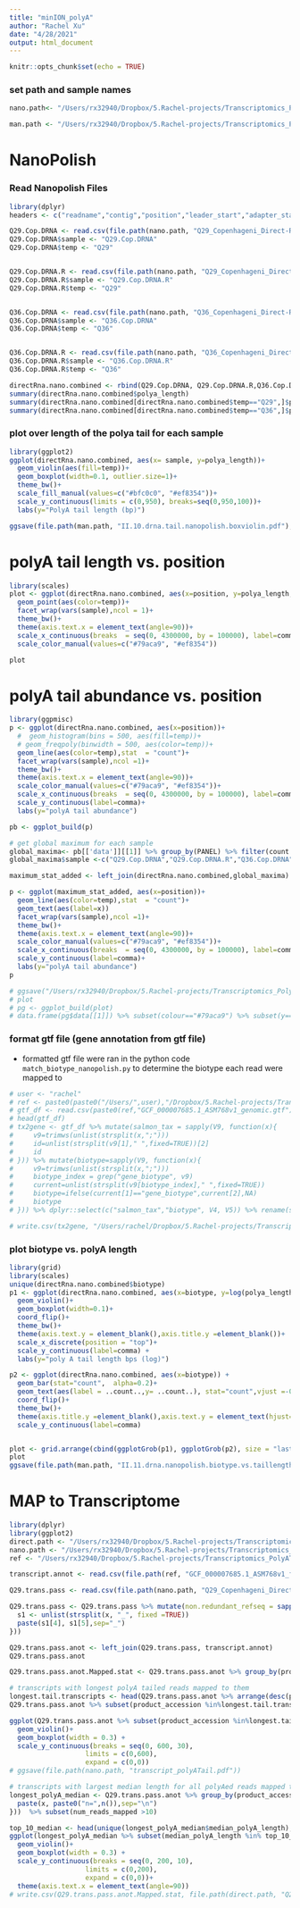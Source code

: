 ```yaml
---
title: "minION_polyA"
author: "Rachel Xu"
date: "4/28/2021"
output: html_document
---
```


```r
knitr::opts_chunk$set(echo = TRUE)
```

### set path and sample names
```r

nano.path<- "/Users/rx32940/Dropbox/5.Rachel-projects/Transcriptomics_PolyATail/polyAtail/nanopolish_output"

man.path <- "/Users/rx32940/Dropbox/5.Rachel-projects/Transcriptomics_PolyATail/manuscript/characterize"

```

# NanoPolish

### Read Nanopolish Files 
```r
library(dplyr)
headers <- c("readname","contig","position","leader_start","adapter_start","polya_start","transcript_start","read_rate","polya_length","qc_tag","biotype")

Q29.Cop.DRNA <- read.csv(file.path(nano.path, "Q29_Copenhageni_Direct-RNA_FAST5_Pass.nanopolish.polyA.pass_only.biotypeAnnotated.tsv"),sep = "\t", col.names =headers)
Q29.Cop.DRNA$sample <- "Q29.Cop.DRNA"
Q29.Cop.DRNA$temp <- "Q29"


Q29.Cop.DRNA.R <- read.csv(file.path(nano.path, "Q29_Copenhageni_Direct-RNA_Repeat_FAST5_Pass.nanopolish.polyA.pass_only.biotypeAnnotated.tsv"),sep = "\t", col.names =headers)
Q29.Cop.DRNA.R$sample <- "Q29.Cop.DRNA.R"
Q29.Cop.DRNA.R$temp <- "Q29"


Q36.Cop.DRNA <- read.csv(file.path(nano.path, "Q36_Copenhageni_Direct-RNA_FAST5_Pass.nanopolish.polyA.pass_only.biotypeAnnotated.tsv"),sep = "\t", col.names =headers)
Q36.Cop.DRNA$sample <- "Q36.Cop.DRNA"
Q36.Cop.DRNA$temp <- "Q36"


Q36.Cop.DRNA.R <- read.csv(file.path(nano.path, "Q36_Copenhageni_Direct-RNA_Repeat_FAST5_Pass.nanopolish.polyA.pass_only.biotypeAnnotated.tsv"),sep = "\t", col.names =headers)
Q36.Cop.DRNA.R$sample <- "Q36.Cop.DRNA.R"
Q36.Cop.DRNA.R$temp <- "Q36"

directRna.nano.combined <- rbind(Q29.Cop.DRNA, Q29.Cop.DRNA.R,Q36.Cop.DRNA,Q36.Cop.DRNA.R)
summary(directRna.nano.combined$polya_length)
summary(directRna.nano.combined[directRna.nano.combined$temp=="Q29",]$polya_length)
summary(directRna.nano.combined[directRna.nano.combined$temp=="Q36",]$polya_length)
```


### plot over length of the polya tail for each sample
```r
library(ggplot2)
ggplot(directRna.nano.combined, aes(x= sample, y=polya_length))+
  geom_violin(aes(fill=temp))+
  geom_boxplot(width=0.1, outlier.size=1)+
  theme_bw()+
  scale_fill_manual(values=c("#bfc0c0", "#ef8354"))+
  scale_y_continuous(limits = c(0,950), breaks=seq(0,950,100))+
  labs(y="PolyA tail length (bp)")

ggsave(file.path(man.path, "II.10.drna.tail.nanopolish.boxviolin.pdf"), height = 7)
```

# polyA tail length vs. position
```r
library(scales)
plot <- ggplot(directRna.nano.combined, aes(x=position, y=polya_length, group=temp))+
  geom_point(aes(color=temp))+
  facet_wrap(vars(sample),ncol = 1)+
  theme_bw()+
  theme(axis.text.x = element_text(angle=90))+
  scale_x_continuous(breaks  = seq(0, 4300000, by = 100000), label=comma)+
  scale_color_manual(values=c("#79aca9", "#ef8354"))

plot
```

# polyA tail abundance vs. position
```r
library(ggpmisc)
p <- ggplot(directRna.nano.combined, aes(x=position))+
  #  geom_histogram(bins = 500, aes(fill=temp))+
  # geom_freqpoly(binwidth = 500, aes(color=temp))+
  geom_line(aes(color=temp),stat  = "count")+
  facet_wrap(vars(sample),ncol =1)+
  theme_bw()+
  theme(axis.text.x = element_text(angle=90))+
  scale_color_manual(values=c("#79aca9", "#ef8354"))+
  scale_x_continuous(breaks  = seq(0, 4300000, by = 100000), label=comma)+
  scale_y_continuous(label=comma)+
  labs(y="polyA tail abundance")

pb <- ggplot_build(p)

# get global maximum for each sample
global_maxima<- pb[['data']][[1]] %>% group_by(PANEL) %>% filter(count == max(count)) 
global_maxima$sample <-c("Q29.Cop.DRNA","Q29.Cop.DRNA.R","Q36.Cop.DRNA","Q36.Cop.DRNA.R")

maximum_stat_added <- left_join(directRna.nano.combined,global_maxima)

p <- ggplot(maximum_stat_added, aes(x=position))+
  geom_line(aes(color=temp),stat  = "count")+
  geom_text(aes(label=x))
  facet_wrap(vars(sample),ncol =1)+
  theme_bw()+
  theme(axis.text.x = element_text(angle=90))+
  scale_color_manual(values=c("#79aca9", "#ef8354"))+
  scale_x_continuous(breaks  = seq(0, 4300000, by = 100000), label=comma)+
  scale_y_continuous(label=comma)+
  labs(y="polyA tail abundance")
p

# ggsave("/Users/rx32940/Dropbox/5.Rachel-projects/Transcriptomics_PolyATail/manuscript/figures/dRNA.polyATail_Abundance_vs_position.pdf")
# plot
# pg <- ggplot_build(plot)
# data.frame(pg$data[[1]]) %>% subset(colour=="#79aca9") %>% subset(y==max(y))

```
### format gtf file (gene annotation from gtf file)
- formatted gtf file were ran in the python code ```match_biotype_nanopolish.py``` to determine the biotype each read were mapped to
```r
# user <- "rachel"
# ref <- paste0(paste0("/Users/",user),"/Dropbox/5.Rachel-projects/Transcriptomics_PolyATail/quant_results/reference/")
# gtf_df <- read.csv(paste0(ref,"GCF_000007685.1_ASM768v1_genomic.gtf"),skip=5,sep=c("\t"),header = FALSE) %>% subset(V3 == "gene")
# head(gtf_df)
# tx2gene <- gtf_df %>% mutate(salmon_tax = sapply(V9, function(x){
#     v9=trimws(unlist(strsplit(x,";")))
#     id=unlist(strsplit(v9[1]," ",fixed=TRUE))[2]
#     id
# })) %>% mutate(biotype=sapply(V9, function(x){
#     v9=trimws(unlist(strsplit(x,";")))
#     biotype_index = grep("gene_biotype", v9)
#     current=unlist(strsplit(v9[biotype_index]," ",fixed=TRUE))
#     biotype=ifelse(current[1]=="gene_biotype",current[2],NA)
#     biotype
# })) %>% dplyr::select(c("salmon_tax","biotype", V4, V5)) %>% rename(start=V4, end=V5)

# write.csv(tx2gene, "/Users/rachel/Dropbox/5.Rachel-projects/Transcriptomics_PolyATail/polyAtail/biotype_position.csv", quote = FALSE, row.names = FALSE)
```

### plot biotype vs. polyA length
```r
library(grid)
library(scales)
unique(directRna.nano.combined$biotype)
p1 <- ggplot(directRna.nano.combined, aes(x=biotype, y=log(polya_length)))+
  geom_violin()+
  geom_boxplot(width=0.1)+
  coord_flip()+
  theme_bw()+
  theme(axis.text.y = element_blank(),axis.title.y =element_blank())+
  scale_x_discrete(position = "top")+
  scale_y_continuous(label=comma) +
  labs(y="poly A tail length bps (log)")

p2 <- ggplot(directRna.nano.combined, aes(x=biotype)) +
  geom_bar(stat="count",  alpha=0.2)+
  geom_text(aes(label = ..count..,y= ..count..), stat="count",vjust =-0.5,size=3)+
  coord_flip()+
  theme_bw()+
  theme(axis.title.y =element_blank(),axis.text.y = element_text(hjust=0.5),legend.position = "none")+
  scale_y_continuous(label=comma)


plot <- grid.arrange(cbind(ggplotGrob(p1), ggplotGrob(p2), size = "last"))
plot
ggsave(file.path(man.path, "II.11.drna.nanopolish.biotype.vs.taillength.pdf"),plot, height = 7)
```

# MAP to Transcriptome 
```r
library(dplyr)
library(ggplot2)
direct.path <- "/Users/rx32940/Dropbox/5.Rachel-projects/Transcriptomics_PolyATail/directRNA_trans_09012021"
nano.path <- "/Users/rx32940/Dropbox/5.Rachel-projects/Transcriptomics_PolyATail/directRNA_trans_09012021/nanopolish"
ref <- "/Users/rx32940/Dropbox/5.Rachel-projects/Transcriptomics_PolyATail/directRNA_trans_09012021/reference"

transcript.annot <- read.csv(file.path(ref, "GCF_000007685.1_ASM768v1_feature_table.txt"), sep="\t") %>% subset(X..feature == "CDS") %>% select(-c("X..feature", "class", "assembly", "assembly_unit", "seq_type", "related_accession", "GeneID", "locus_tag","attributes"))
```


```r

Q29.trans.pass <- read.csv(file.path(nano.path, "Q29_Copenhageni_Direct-RNA_FAST5_Pass.nanopolish.trans.polyA.tsv"), sep="\t") %>% subset(qc_tag == "PASS")

Q29.trans.pass <- Q29.trans.pass %>% mutate(non.redundant_refseq = sapply(contig, function(x){
  s1 <- unlist(strsplit(x, "_", fixed =TRUE))
  paste(s1[4], s1[5],sep="_")
}))

Q29.trans.pass.anot <- left_join(Q29.trans.pass, transcript.annot)
Q29.trans.pass.anot

Q29.trans.pass.anot.Mapped.stat <- Q29.trans.pass.anot %>% group_by(product_accession, name, symbol, chromosome) %>% summarise(Num.Reads.Mapped = n()) %>% arrange(desc(Num.Reads.Mapped))

# transcripts with longest polyA tailed reads mapped to them
longest.tail.transcripts <- head(Q29.trans.pass.anot %>% arrange(desc(polya_length) ) %>% select(product_accession),10)[,1]
Q29.trans.pass.anot %>% subset(product_accession %in%longest.tail.transcripts)

ggplot(Q29.trans.pass.anot %>% subset(product_accession %in%longest.tail.transcripts), aes(x=non.redundant_refseq,y=polya_length ))+
  geom_violin()+
  geom_boxplot(width = 0.3) +
  scale_y_continuous(breaks = seq(0, 600, 30), 
                   limits = c(0,600), 
                   expand = c(0,0))
# ggsave(file.path(nano.path, "transcript_polyATail.pdf"))

# transcripts with largest median length for all polyAed reads mapped to them
longest_polyA_median <- Q29.trans.pass.anot %>% group_by(product_accession, name, symbol, chromosome) %>% mutate(num_reads_mapped = n())%>% mutate(median_polyA_length = median(polya_length)) %>% arrange(desc(median_polyA_length)) %>% mutate(plot_label = sapply(non.redundant_refseq, function(x){
  paste(x, paste0("n=",n()),sep="\n")
}))  %>% subset(num_reads_mapped >10)

top_10_median <- head(unique(longest_polyA_median$median_polyA_length), 10)
ggplot(longest_polyA_median %>% subset(median_polyA_length %in% top_10_median), aes(x=plot_label,y=polya_length, label = median_polyA_length))+
  geom_violin()+
  geom_boxplot(width = 0.3) +
  scale_y_continuous(breaks = seq(0, 200, 10), 
                   limits = c(0,200), 
                   expand = c(0,0))+
  theme(axis.text.x = element_text(angle=90))
# write.csv(Q29.trans.pass.anot.Mapped.stat, file.path(direct.path, "Q29.trans.pass.anot.MappedTramscript.stat.csv"), row.names = FALSE, quote=FALSE)
```

